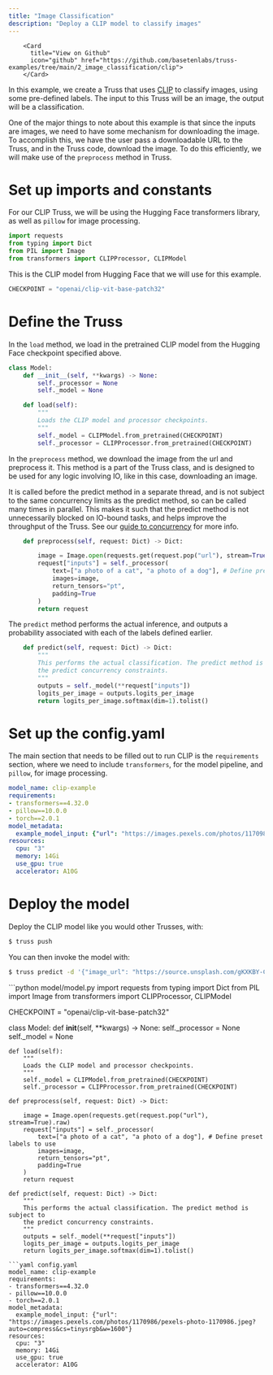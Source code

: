 ```yaml
---
title: "Image Classification"
description: "Deploy a CLIP model to classify images"
---
```



        <Card
          title="View on Github"
          icon="github" href="https://github.com/basetenlabs/truss-examples/tree/main/2_image_classification/clip">
        </Card>

In this example, we create a Truss that uses [CLIP](https://openai.com/research/clip) to classify images,
using some pre-defined labels. The input to this Truss will be an image, the output will be a classification.

One of the major things to note about this example is that since the inputs are images, we need to have
some mechanism for downloading the image. To accomplish this, we have the user pass a downloadable URL to
the Truss, and in the Truss code, download the image. To do this efficiently, we will make use of the
`preprocess` method in Truss.

# Set up imports and constants

For our CLIP Truss, we will be using the Hugging Face transformers library, as well as
`pillow` for image processing.

```python model/model.py
import requests
from typing import Dict
from PIL import Image
from transformers import CLIPProcessor, CLIPModel

```
This is the CLIP model from Hugging Face that we will use for this example.

```python model/model.py
CHECKPOINT = "openai/clip-vit-base-patch32"

```
# Define the Truss

In the `load` method, we load in the pretrained CLIP model from the
Hugging Face checkpoint specified above.

```python model/model.py
class Model:
    def __init__(self, **kwargs) -> None:
        self._processor = None
        self._model = None

    def load(self):
        """
        Loads the CLIP model and processor checkpoints.
        """
        self._model = CLIPModel.from_pretrained(CHECKPOINT)
        self._processor = CLIPProcessor.from_pretrained(CHECKPOINT)

```
In the `preprocess` method, we download the image from the url and preprocess it.
This method is a part of the Truss class, and is designed to be used for any logic
involving IO, like in this case, downloading an image.

It is called before the predict method in a separate thread, and is not subject to the same
concurrency limits as the predict method, so can be called many times in parallel.
This makes it such that the predict method is not unnecessarily blocked on IO-bound
tasks, and helps improve the throughput of the Truss. See our [guide to concurrency](../guides/concurrency)
for more info.

```python model/model.py
    def preprocess(self, request: Dict) -> Dict:

        image = Image.open(requests.get(request.pop("url"), stream=True).raw)
        request["inputs"] = self._processor(
            text=["a photo of a cat", "a photo of a dog"], # Define preset labels to use
            images=image,
            return_tensors="pt",
            padding=True
        )
        return request

```
The `predict` method performs the actual inference, and outputs a probability associated
with each of the labels defined earlier.

```python model/model.py
    def predict(self, request: Dict) -> Dict:
        """
        This performs the actual classification. The predict method is subject to
        the predict concurrency constraints.
        """
        outputs = self._model(**request["inputs"])
        logits_per_image = outputs.logits_per_image
        return logits_per_image.softmax(dim=1).tolist()
```

# Set up the config.yaml

The main section that needs to be filled out
to run CLIP is the `requirements` section, where we need
to include `transformers`, for the model pipeline, and `pillow`,
for image processing.

```yaml config.yaml
model_name: clip-example
requirements:
- transformers==4.32.0
- pillow==10.0.0
- torch==2.0.1
model_metadata:
  example_model_input: {"url": "https://images.pexels.com/photos/1170986/pexels-photo-1170986.jpeg?auto=compress&cs=tinysrgb&w=1600"}
resources:
  cpu: "3"
  memory: 14Gi
  use_gpu: true
  accelerator: A10G
```
# Deploy the model

Deploy the CLIP model like you would other Trusses, with:
```bash
$ truss push
```
You can then invoke the model with:
```bash
$ truss predict -d '{"image_url": "https://source.unsplash.com/gKXKBY-C-Dk/300x300""]}' --published
```

<RequestExample>
```python model/model.py
import requests
from typing import Dict
from PIL import Image
from transformers import CLIPProcessor, CLIPModel

CHECKPOINT = "openai/clip-vit-base-patch32"

class Model:
    def __init__(self, **kwargs) -> None:
        self._processor = None
        self._model = None

    def load(self):
        """
        Loads the CLIP model and processor checkpoints.
        """
        self._model = CLIPModel.from_pretrained(CHECKPOINT)
        self._processor = CLIPProcessor.from_pretrained(CHECKPOINT)

    def preprocess(self, request: Dict) -> Dict:

        image = Image.open(requests.get(request.pop("url"), stream=True).raw)
        request["inputs"] = self._processor(
            text=["a photo of a cat", "a photo of a dog"], # Define preset labels to use
            images=image,
            return_tensors="pt",
            padding=True
        )
        return request

    def predict(self, request: Dict) -> Dict:
        """
        This performs the actual classification. The predict method is subject to
        the predict concurrency constraints.
        """
        outputs = self._model(**request["inputs"])
        logits_per_image = outputs.logits_per_image
        return logits_per_image.softmax(dim=1).tolist()
```
```yaml config.yaml
model_name: clip-example
requirements:
- transformers==4.32.0
- pillow==10.0.0
- torch==2.0.1
model_metadata:
  example_model_input: {"url": "https://images.pexels.com/photos/1170986/pexels-photo-1170986.jpeg?auto=compress&cs=tinysrgb&w=1600"}
resources:
  cpu: "3"
  memory: 14Gi
  use_gpu: true
  accelerator: A10G
```
</RequestExample>
